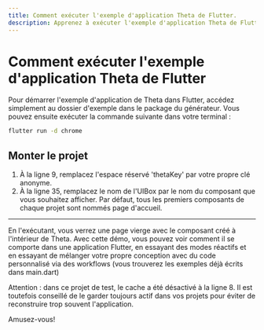 ```yaml
---
title: Comment exécuter l'exemple d'application Theta de Flutter.
description: Apprenez à exécuter l'exemple d'application Theta de Flutter pour tester la bibliothèque officielle de Flutter.
---
```


# Comment exécuter l'exemple d'application Theta de Flutter

Pour démarrer l'exemple d'application de Theta dans Flutter, accédez simplement au dossier d'exemple dans le package du générateur.
Vous pouvez ensuite exécuter la commande suivante dans votre terminal :

```bash
flutter run -d chrome
```

## Monter le projet

1. À la ligne 9, remplacez l'espace réservé 'thetaKey' par votre propre clé anonyme.
2. À la ligne 35, remplacez le nom de l'UIBox par le nom du composant que vous souhaitez afficher. Par défaut, tous les premiers composants de chaque projet sont nommés page d'accueil.

---

En l'exécutant, vous verrez une page vierge avec le composant créé à l'intérieur de Theta. Avec cette démo, vous pouvez voir comment il se comporte dans une application Flutter, en essayant des modes réactifs et en essayant de mélanger votre propre conception avec du code personnalisé via des workflows (vous trouverez les exemples déjà écrits dans main.dart)

<Warning>Attention : dans ce projet de test, le cache a été désactivé à la ligne 8. Il est toutefois conseillé de le garder toujours actif dans vos projets pour éviter de reconstruire trop souvent l'application.</Warning>

Amusez-vous!
